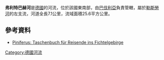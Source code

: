 {{No footnotes|time=2020-12-06T03:56:55+00:00}}
{{Coord|50|3|16|N|12|11|20|E|display=title}}

'''弗利特巴赫河'''是[[德國|德國]]的河流，位於該國東南部，由[[巴伐利亞|巴伐利亞]]負責管轄，屬於[[勒斯勞河|勒斯勞河]]的左支流，河道全長7.1公里，流域面積25.6平方公里。

==參考資料==
* [https://books.google.de/books?id=gEJBAAAAcAAJ&pg=PA35&lpg=PA35&dq=schafbach+selb&source=bl&ots=4bXSnHvawb&sig=165ate4LUdxygFVJru5tQrmWmh8&hl=de&sa=X&ved=0ahUKEwjb-_as1a3WAhXRaVAKHX_iCrIQ6AEIMTAC#v=onepage&q=schafbach%20selb&f=false Piniferus: Taschenbuch für Reisende ins Fichtelgebirge] {{Wayback|url=https://books.google.de/books?id=gEJBAAAAcAAJ&pg=PA35&lpg=PA35&dq=schafbach+selb&source=bl&ots=4bXSnHvawb&sig=165ate4LUdxygFVJru5tQrmWmh8&hl=de&sa=X&ved=0ahUKEwjb-_as1a3WAhXRaVAKHX_iCrIQ6AEIMTAC#v=onepage&q=schafbach%20selb&f=false |date=20170918071154 }}

{{Germany-geo-stub}}
[[Category:德國河流|Category:德國河流]]